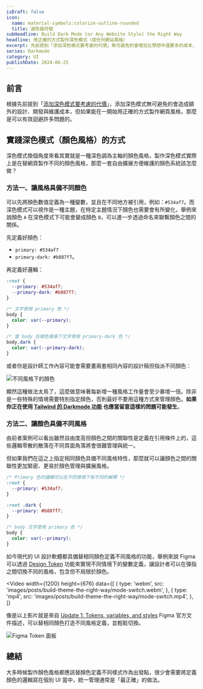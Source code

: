 ```yaml
---
isDraft: false
icon:
  name: material-symbols:colorize-outline-rounded
  title: 選色器符號
subHeadline: Build Dark Mode (or Any Website Style) the Right Way
headline: 用正確的方式製作深色模式（或任何網站風格）
excerpt: 先前提到「添加深色模式要考慮的代價」無可避免的會增加比預想中還要多的成本，但如果能在一開始用正確的方式製作網頁風格，那麼可以有效的避免掉許多問題。如果你希望製作不同風格的數位產品都可以參考本篇文章，用更省力的方式定義風格。
series: Darkmode
category: UI
publishDate: 2024-06-25
---
```


## 前言

根據先前提到「[添加深色模式要考慮的代價](https://www.webdong.dev/post/cost-behind-adding-darkmode/)」，添加深色模式無可避免的會造成額外的設計、開發與維護成本，但如果能在一開始用正確的方式製作網頁風格，那麼是可以有效迴避許多問題的。

## 實踐深色模式（顏色風格）的方式

深色模式換個角度來看其實就是一種深色調為主軸的顏色風格，製作深色模式實際上是在替網頁製作不同的顏色風格，那麼一套自由擴展方便維護的顏色系統該怎麼做？

### 方法一、讓風格具備不同顏色

可以先將顏色數值定義為一種變數，並且在不同地方被引用，例如：`#534af7`。而深色模式可以視作是一種主題，在特定主題情況下顏色也需要會有所變化，舉例來說顏色 `A` 在深色模式下可能會變成顏色 `B`，可以進一步透過命名來聯繫顏色之間的關係。

先定義好顏色：

- `primary: #534af7`
- `primary-dark: #b887f7`。

再定義好邏輯：

```css
:root {
  --primary: #534af7;
  --primary-dark: #b887f7;
}

/* 文字使用 primary 色 */
body {
  color: var(--primary);
}

/* 當 body 在暗色風格下文字使用 primary-dark 色 */
body.dark {
  color: var(--primary-dark);
}
```

或者你是設計師工作內容可能會需要畫兩套相同內容的設計稿但指派不同顏色：

![不同風格下的顏色](./color-in-different-theme.webp '介面 * 風格 = 累死人的工作量😐')

顯然這種做法太鳥了，這麼做意味著每新增一種風格工作量會至少暴增一倍。除非是一些特殊的情境需要特別指定顏色，否則最好不要用這種方式來管理顏色。**如果你正在使用 [Tailwind 的 Darkmode 功能](https://tailwindcss.com/docs/dark-mode) 也應當留意這樣的問題可能發生**。

### 方法二、讓顏色具備不同風格

由前者案例可以看出雖然自由度高但顏色之間的關聯性是定義在引用條件上的，這些邏輯零散的散落在不同頁面角落將會很難管理與統一。

但如果我們在這之上指定相同顏色具備不同風格特性，那麼就可以讓顏色之間的關聯性更加緊密、更易於顏色管理與擴展風格。

```css
/* Primary 色的邏輯可以在不同情境下有不同的解釋 */
:root {
  --primary: #534af7;
}

:root .dark {
  --primary: #b887f7;
}

/* body 文字使用 primary 色 */
body {
  color: var(--primary);
}
```

如今現代的 UI 設計軟體都具備替相同顏色定義不同風格的功能，舉例來說 Figma 可以透過 [Design Token](https://help.figma.com/hc/en-us/articles/18490793776023-Update-1-Tokens-variables-and-styles) 功能來實現不同情境下的變數定義，讓設計者可以在彈指之間切換不同的風格，包含但不局限於顏色。

<Video
  width={1200}
  height={676}
  data={[
    {
      type: 'webm',
      src: 'images/posts/build-theme-the-right-way/mode-switch.webm',
    },
    {
      type: 'mp4',
      src: 'images/posts/build-theme-the-right-way/mode-switch.mp4',
    },
  ]}
></Video>

像是以上影片就是來自 [Update 1: Tokens, variables, and styles](https://help.figma.com/hc/en-us/articles/18490793776023-Update-1-Tokens-variables-and-styles) Figma 官方文件描述，可以替相同顏色打造不同風格定義，並輕鬆切換。

![Figma Token 面板](./token-variant.webp 'Figma 可替不同顏色令牌定義不同風格')

## 總結

大多時候製作顏色風格都應該替顏色定義不同樣式作為出發點，很少會需要將定義顏色的邏輯寫在個別 UI 當中，統一管理通常是「最正確」的做法。
